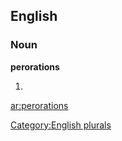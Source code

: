 
==English==

===Noun===
'''perorations'''

# {{plural of|[[peroration]]}}

[[Category:English plurals]]

[[ar:perorations]]